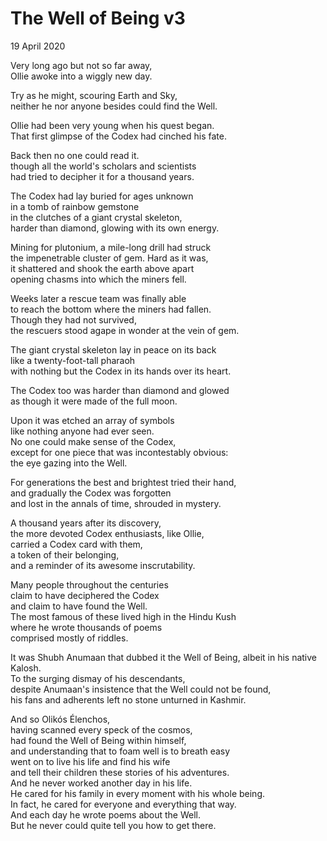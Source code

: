 # The Well of Being v3

19 April 2020

Very long ago but not so far away,\
Ollie awoke into a wiggly new day.

Try as he might, scouring Earth and Sky,\
neither he nor anyone besides could find the Well.

Ollie had been very young when his quest began.\
That first glimpse of the Codex had cinched his fate.

Back then no one could read it.\
though all the world's scholars and scientists\
had tried to decipher it for a thousand years.

The Codex had lay buried for ages unknown\
in a tomb of rainbow gemstone\
in the clutches of a giant crystal skeleton,\
harder than diamond, glowing with its own energy.

Mining for plutonium, a mile-long drill had struck\
the impenetrable cluster of gem. Hard as it was,\
it shattered and shook the earth above apart\
opening chasms into which the miners fell.

Weeks later a rescue team was finally able\
to reach the bottom where the miners had fallen.\
Though they had not survived,\
the rescuers stood agape in wonder at the vein of gem.

The giant crystal skeleton lay in peace on its back\
like a twenty-foot-tall pharaoh\
with nothing but the Codex in its hands over its heart.

The Codex too was harder than diamond and glowed\
as though it were made of the full moon.

Upon it was etched an array of symbols\
like nothing anyone had ever seen.\
No one could make sense of the Codex,\
except for one piece that was incontestably obvious:\
the eye gazing into the Well.

For generations the best and brightest tried their hand,\
and gradually the Codex was forgotten\
and lost in the annals of time, shrouded in mystery.

A thousand years after its discovery,\
the more devoted Codex enthusiasts, like Ollie,\
carried a Codex card with them,\
a token of their belonging,\
and a reminder of its awesome inscrutability.

Many people throughout the centuries\
claim to have deciphered the Codex\
and claim to have found the Well.\
The most famous of these lived high in the Hindu Kush\
where he wrote thousands of poems\
comprised mostly of riddles.

It was Shubh Anumaan that dubbed it the Well of Being,
albeit in his native Kalosh.\
To the surging dismay of his descendants,\
despite Anumaan's insistence that the Well could not be found,\
his fans and adherents left no stone unturned in Kashmir.

And so Olikós Élenchos,\
having scanned every speck of the cosmos,\
had found the Well of Being within himself,\
and understanding that to foam well is to breath easy \
went on to live his life and find his wife \
and tell their children these stories of his adventures.\
And he never worked another day in his life.\
He cared for his family in every moment with his whole being.\
In fact, he cared for everyone and everything that way.\
And each day he wrote poems about the Well.\
But he never could quite tell you how to get there.
